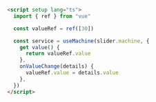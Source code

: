 ```html
<script setup lang="ts">
  import { ref } from "vue"

  const valueRef = ref([30])

  const service = useMachine(slider.machine, {
    get value() {
      return valueRef.value
    },
    onValueChange(details) {
      valueRef.value = details.value
    },
  })
</script>
```
